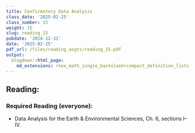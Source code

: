 ```yaml
---
title: Confirmatory Data Analysis
class_date: '2025-02-25'
class_number: 15
weight: 15
slug: reading_15
pubdate: '2024-12-31'
date: '2025-02-25'
pdf_url: /files/reading_asgts/reading_15.pdf
output:
  blogdown::html_page:
    md_extensions: +tex_math_single_backslash+compact_definition_lists
---
```

## Reading:

### Required Reading (everyone):

* Data Analysis for the Earth & Environmental Sciences, Ch. 6, sections I--IV.

